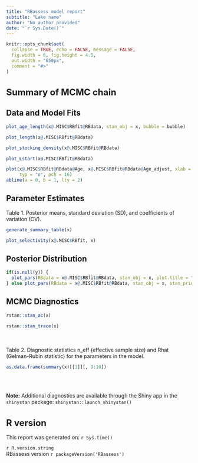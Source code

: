 ```yaml
---
title: "RBassess model report"
subtitle: "Lake name"
author: "No author provided"
date: "`r Sys.Date()`"
---
```

<style type="text/css">
h1 { /* Header 1 */
 font-size: 24px;
}
</style>

```r
knitr::opts_chunk$set(
  collapse = TRUE, echo = FALSE, message = FALSE,
  fig.width = 6, fig.height = 4.5,
  out.width = "650px",
  comment = "#>"
)

```

# Summary of MCMC chain {.tabset}
## Data and Model Fits

```r
plot_age_length(x@.MISC$RBfit@RBdata, stan_obj = x, bubble = bubble)
```

```r
plot_length(x@.MISC$RBfit@RBdata)
```

```r
plot_stocking_density(x@.MISC$RBfit@RBdata)
```

```r
plot_Lstart(x@.MISC$RBfit@RBdata)
```

```r
plot(x@.MISC$RBfit@RBdata@Age, x@.MISC$RBfit@RBdata@Age_adjust, xlab = "Integer Age", ylab = "Accumulated growing degree time (years)",
     typ = "o", pch = 16)
abline(a = 0, b = 1, lty = 2)
```

## Parameter Estimates

Table 1. Posterior means, standard deviation (SD), and coefficients of variation (CV).

```r
generate_summary_table(x)
```

```r
plot_selectivity(x@.MISC$RBfit, x)
```

## Posterior Distribution

```r
if(is.null(y)) {
  plot_pars(RBdata = x@.MISC$RBfit@RBdata, stan_obj = x, plot.title = "", plot_type = "MCMC")
} else plot_pars(RBdata = x@.MISC$RBfit@RBdata, stan_obj = x, stan_prior = y, plot.title = "", plot_type = "MCMC_both")
```

## MCMC Diagnostics
```r
rstan::stan_ac(x)
```

```r
rstan::stan_trace(x)
```
<br /><br />
Table 2. Diagnostic statistics n_eff (effective sample size) and Rhat (Gelman-Rubin statistic) for the parameters in the model.
```r
as.data.frame(summary(x)[[1]][, 9:10])
```
<br /><br />

**Note:** Additional diagnostics are available through the Shiny app in the `shinystan` package: `shinystan::launch_shinystan()`


# R version
This report was generated on: `r Sys.time()`

`r R.version.string`<br />
RBassess version `r packageVersion('RBassess')`
